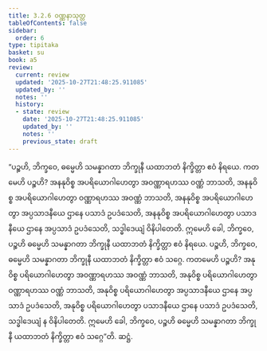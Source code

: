 ```yaml
---
title: 3.2.6 ဝဏ္ဏနာသုတ္တ
tableOfContents: false
sidebar:
  order: 6
type: tipitaka
basket: su
book: a5
review:
  current: review
  updated: '2025-10-27T21:48:25.911085'
  updated_by: ''
  notes: ''
  history:
  - state: review
    date: '2025-10-27T21:48:25.911085'
    updated_by: ''
    notes: ''
    previous_state: draft
---
```



<ReviewStatus review={frontmatter.review} showDetails={true} />

<HypothesisAnnotation frontmatter={frontmatter} />

<DynamicBreadcrumb />

<Division number="116" book="a5" e="ch" v="16" p="123">

<Paragraph number="682" book="a5">
“ပဉ္စဟိ, ဘိက္ခဝေ, ဓမ္မေဟိ သမန္နာဂတာ ဘိက္ခုနီ ယထာဘတံ နိက္ခိတ္တာ ဧဝံ နိရယေ. ကတမေဟိ ပဉ္စဟိ? အနနုဝိစ္စ အပရိယောဂါဟေတွာ အဝဏ္ဏာရဟဿ ဝဏ္ဏံ ဘာသတိ, အနနုဝိစ္စ အပရိယောဂါဟေတွာ ဝဏ္ဏာရဟဿ အဝဏ္ဏံ ဘာသတိ, အနနုဝိစ္စ အပရိယောဂါဟေတွာ အပ္ပသာဒနီယေ ဌာနေ ပသာဒံ ဥပဒံသေတိ, အနနုဝိစ္စ အပရိယောဂါဟေတွာ ပသာဒနီယေ ဌာနေ အပ္ပသာဒံ ဥပဒံသေတိ, သဒ္ဓါဒေယျံ ဝိနိပါတေတိ. ဣမေဟိ ခေါ, ဘိက္ခဝေ, ပဉ္စဟိ ဓမ္မေဟိ သမန္နာဂတာ ဘိက္ခုနီ ယထာဘတံ နိက္ခိတ္တာ ဧဝံ နိရယေ.
</Paragraph>

<Paragraph number="683" book="a5">
ပဉ္စဟိ, ဘိက္ခဝေ, ဓမ္မေဟိ သမန္နာဂတာ ဘိက္ခုနီ ယထာဘတံ နိက္ခိတ္တာ ဧဝံ သဂ္ဂေ. ကတမေဟိ ပဉ္စဟိ? အနုဝိစ္စ ပရိယောဂါဟေတွာ အဝဏ္ဏာရဟဿ အဝဏ္ဏံ ဘာသတိ, အနုဝိစ္စ ပရိယောဂါဟေတွာ ဝဏ္ဏာရဟဿ ဝဏ္ဏံ ဘာသတိ, အနုဝိစ္စ ပရိယောဂါဟေတွာ အပ္ပသာဒနီယေ ဌာနေ အပ္ပသာဒံ ဥပဒံသေတိ, အနုဝိစ္စ ပရိယောဂါဟေတွာ ပသာဒနီယေ ဌာနေ ပသာဒံ ဥပဒံသေတိ, သဒ္ဓါဒေယျံ န ဝိနိပါတေတိ. ဣမေဟိ ခေါ, ဘိက္ခဝေ, ပဉ္စဟိ ဓမ္မေဟိ သမန္နာဂတာ ဘိက္ခုနီ ယထာဘတံ နိက္ခိတ္တာ ဧဝံ သဂ္ဂေ”တိ.

</Paragraph>
</Division>

<Paragraph number="684" type="center" book="a5">
ဆဋ္ဌံ.
</Paragraph>